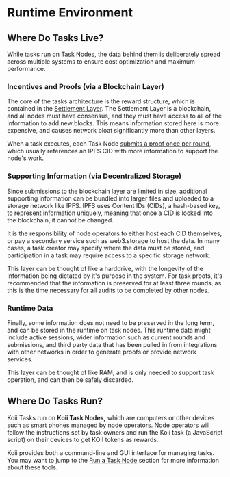 # Runtime Environment

## Where Do Tasks Live?

While tasks run on Task Nodes, the data behind them is deliberately spread across multiple systems to ensure cost optimization and maximum performance.&#x20;

### Incentives and Proofs (via a Blockchain Layer)

The core of the tasks architecture is the reward structure, which is contained in the [Settlement Layer](broken-reference). The Settlement Layer is a blockchain, and all nodes must have consensus, and they must have access to all of the information to add new blocks. This means information stored here is more expensive, and causes network bloat significantly more than other layers.&#x20;

When a task executes, each Task Node [submits a proof once per round](gradual-consensus.md), which usually references an IPFS CID with more information to support the node's work.&#x20;

### Supporting Information (via Decentralized Storage)

Since submissions to the blockchain layer are limited in size, additional supporting information can be bundled into larger files and uploaded to a storage network like IPFS. IPFS uses Content IDs (CIDs), a hash-based key, to represent information uniquely, meaning that once a CID is locked into the blockchain, it cannot be changed.&#x20;

It is the responsibility of node operators to either host each CID themselves, or pay a secondary service such as web3.storage to host the data. In many cases, a task creator may specify where the data must be stored, and participation in a task may require access to a specific storage network.&#x20;

This layer can be thought of like a harddrive, with the longevity of the information being dictated by it's purpose in the system. For task proofs, it's recommended that the information is preserved for at least three rounds, as this is the time necessary for all audits to be completed by other nodes.&#x20;

### Runtime Data

Finally, some information does not need to be preserved in the long term, and can be stored in the runtime on task nodes. This runtime data might include active sessions, wider information such as current rounds and submissions, and third party data that has been pulled in from integrations with other networks in order to generate proofs or provide network services.&#x20;

This layer can be thought of like RAM, and is only needed to support task operation, and can then be safely discarded.&#x20;

## Where Do Tasks Run?&#x20;

Koii Tasks run on **Koii Task Nodes,** which are computers or other devices such as smart phones managed by node operators. Node operators will follow the instructions set by task owners and run the Koii task (a JavaScript script) on their devices to get KOII tokens as rewards.&#x20;

Koii provides both a command-line and GUI interface for managing tasks. You may want to jump to the [Run a Task Node](../run-a-task-node.md) section for more information about these tools.
